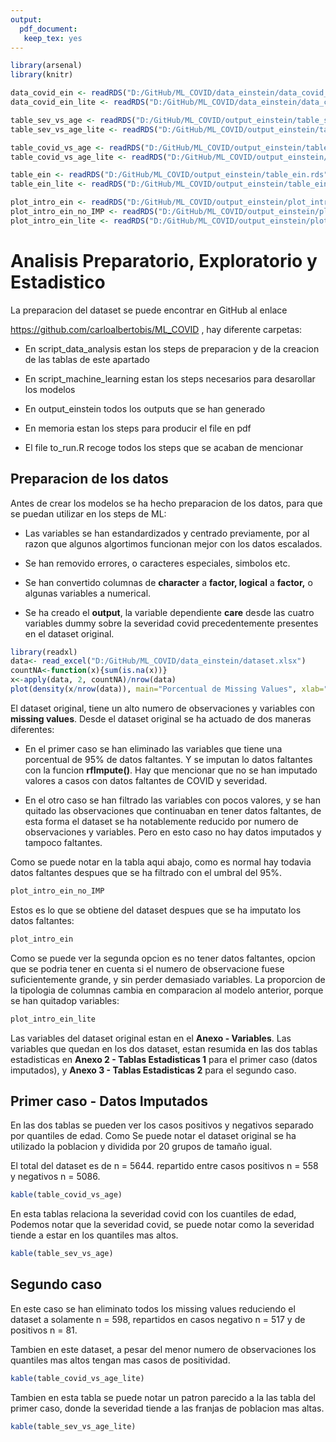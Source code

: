 ```yaml
---
output: 
  pdf_document:
   keep_tex: yes
---
```


```r
library(arsenal)
library(knitr)

data_covid_ein <- readRDS("D:/GitHub/ML_COVID/data_einstein/data_covid_ein.rds")
data_covid_ein_lite <- readRDS("D:/GitHub/ML_COVID/data_einstein/data_covid_ein_lite.rds")

table_sev_vs_age <- readRDS("D:/GitHub/ML_COVID/output_einstein/table_sev_vs_age.rds")
table_sev_vs_age_lite <- readRDS("D:/GitHub/ML_COVID/output_einstein/table_sev_vs_age_lite.rds")

table_covid_vs_age <- readRDS("D:/GitHub/ML_COVID/output_einstein/table_covid_vs_age.rds")
table_covid_vs_age_lite <- readRDS("D:/GitHub/ML_COVID/output_einstein/table_covid_vs_age_lite.rds")

table_ein <- readRDS("D:/GitHub/ML_COVID/output_einstein/table_ein.rds")
table_ein_lite <- readRDS("D:/GitHub/ML_COVID/output_einstein/table_ein_lite.rds")

plot_intro_ein <- readRDS("D:/GitHub/ML_COVID/output_einstein/plot_intro_ein.rds")
plot_intro_ein_no_IMP <- readRDS("D:/GitHub/ML_COVID/output_einstein/plot_ein_no_IMP.rds")
plot_intro_ein_lite <- readRDS("D:/GitHub/ML_COVID/output_einstein/plot_intro_ein_lite.rds")
```

# Analisis Preparatorio, Exploratorio y Estadistico

La preparacion del dataset se puede encontrar en GitHub al enlace

<https://github.com/carloalbertobis/ML_COVID> , hay diferente carpetas:

-   En script_data_analysis estan los steps de preparacion y de la creacion de las tablas de este apartado

-   En script_machine_learning estan los steps necesarios para desarollar los modelos

-   En output_einstein todos los outputs que se han generado

-   En memoria estan los steps para producir el file en pdf

-   El file to_run.R recoge todos los steps que se acaban de mencionar

## Preparacion de los datos

Antes de crear los modelos se ha hecho preparacion de los datos, para que se puedan utilizar en los steps de ML:

-   Las variables se han estandardizados y centrado previamente, por al razon que algunos algortimos funcionan mejor con los datos escalados.

-   Se han removido errores, o caracteres especiales, simbolos etc.

-   Se han convertido columnas de **character** a **factor, logical** a **factor,** o algunas variables a numerical.

-   Se ha creado el **output**, la variable dependiente **care** desde las cuatro variables dummy sobre la severidad covid precedentemente presentes en el dataset original.

```r
library(readxl)
data<- read_excel("D:/GitHub/ML_COVID/data_einstein/dataset.xlsx")
countNA<-function(x){sum(is.na(x))}
x<-apply(data, 2, countNA)/nrow(data)
plot(density(x/nrow(data)), main="Porcentual de Missing Values", xlab="Porcentual de NA por variable")
```

El dataset original, tiene un alto numero de observaciones y variables con **missing values**. Desde el dataset original se ha actuado de dos maneras diferentes:

-   En el primer caso se han eliminado las variables que tiene una porcentual de 95% de datos faltantes. Y se imputan lo datos faltantes con la funcion **rfImpute()**. Hay que mencionar que no se han imputado valores a casos con datos faltantes de COVID y severidad.

-   En el otro caso se han filtrado las variables con pocos valores, y se han quitado las observaciones que continuaban en tener datos faltantes, de esta forma el dataset se ha notablemente reducido por numero de observaciones y variables. Pero en esto caso no hay datos imputados y tampoco faltantes.

Como se puede notar en la tabla aqui abajo, como es normal hay todavia datos faltantes despues que se ha filtrado con el umbral del 95%.

```r
plot_intro_ein_no_IMP
```

Estos es lo que se obtiene del dataset despues que se ha imputato los datos faltantes:

```r
plot_intro_ein
```

Como se puede ver la segunda opcion es no tener datos faltantes, opcion que se podria tener en cuenta si el numero de observacione fuese suficientemente grande, y sin perder demasiado variables. La proporcion de la tipologia de columnas cambia en comparacion al modelo anterior, porque se han quitadop variables:

```r
plot_intro_ein_lite
```

Las variables del dataset original estan en el **Anexo - Variables**. Las variables que quedan en los dos dataset, estan resumida en las dos tablas estadisticas en **Anexo 2 - Tablas Estadisticas 1** para el primer caso (datos imputados), y **Anexo 3 - Tablas Estadisticas 2** para el segundo caso.

## Primer caso - Datos Imputados

En las dos tablas se pueden ver los casos positivos y negativos separado por quantiles de edad. Como Se puede notar el dataset original se ha utilizado la poblacion y dividida por 20 grupos de tamaño igual.

El total del dataset es de n = 5644. repartido entre casos positivos n = 558 y negativos n = 5086.

```r
kable(table_covid_vs_age)
```

En esta tablas relaciona la severidad covid con los cuantiles de edad, Podemos notar que la severidad covid, se puede notar como la severidad tiende a estar en los quantiles mas altos.

```r
kable(table_sev_vs_age)
```

## Segundo caso

En este caso se han eliminato todos los missing values reduciendo el dataset a solamente n = 598, repartidos en casos negativo n = 517 y de positivos n = 81.

Tambien en este dataset, a pesar del menor numero de observaciones los quantiles mas altos tengan mas casos de positividad.

```r
kable(table_covid_vs_age_lite)
```

Tambien en esta tabla se puede notar un patron parecido a la las tabla del primer caso, donde la severidad tiende a las franjas de poblacion mas altas.

```r
kable(table_sev_vs_age_lite)
```

\pagebreak
